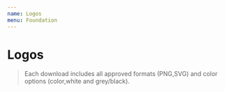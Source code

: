 ```yaml
---
name: Logos
menu: Foundation
---
```









# Logos

> Each download includes all approved formats (PNG,SVG) and color options (color,white and grey/black).

<div className="row d-flex">
  <div className="col-4 flex-grow-3 mb-4">
    <LogoBox
      light={MayaDataDark}
      dark={MayaDataLight}
      name="MayaData"
      download="https://github.com/mayadata-io/de-code/tree/master/public-resources/branding/mayadata.zip"
    />
    <div className="m-4" />
  </div>
  <div className="col-4 flex-grow-4 mb-4">
    <LogoBox
      light={OpenEBSEnterprisePlatformDark}
      dark={OpenEBSEnterprisePlatformLight}
      name="OpenEBS Enterprise Platform"
      download="https://github.com/mayadata-io/de-code/tree/master/public-resources/branding/openebs-enterprise-platform.zip"
    />
    <div className="m-4" />
  </div>
  <div className="col-4 flex-grow-3 mb-4">
    <LogoBox
      light={DirectorOnlineDark}
      dark={DirectorOnlineLight}
      name="Director Online"
      download="https://github.com/mayadata-io/de-code/tree/master/public-resources/branding/director-online.zip"
    />
    <div className="m-4" />
  </div>
  <div className="col-4 flex-grow-3 mb-4">
    <LogoBox
      light={DirectorOnPremDark}
      dark={DirectorOnPremLight}
      name="Director OnPrem"
      download="https://github.com/mayadata-io/de-code/tree/master/public-resources/branding/director-onprem.zip"
    />
    <div className="m-4" />
  </div>
  <div className="col-4 flex-grow-3 mb-4">
    <LogoBox
      light={OpenEBSDark}
      dark={OpenEBSLight}
      name="OpenEBS"
      download="https://github.com/mayadata-io/de-code/tree/master/public-resources/branding/openebs.zip"
    />
    <div className="m-4" />
  </div>
  <div className="col-4 flex-grow-3 mb-4">
    <LogoBox
      light={LitumsDark}
      dark={LitumsLight}
      name="Litmus"
      download="https://github.com/mayadata-io/de-code/tree/master/public-resources/branding/litmus.zip"
    />
    <div className="m-4" />
  </div>
</div>
